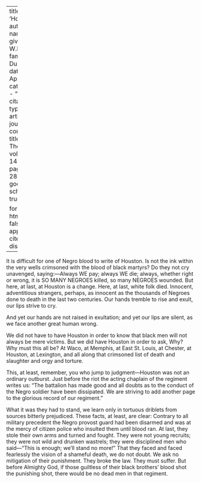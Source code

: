 
---
title: 'Houston'
author:
  - name:
      given: W.E.B.
      family: Du Bois
date: Apr. 1917
categories: 
  - ""
citation: 
  type: article-journal
  container-title: The Crisis
  volume: 14
  issue: 6
  page: 284-285
google-scholar: true

format:
  html:
    toc: false
    appendix-cite-as: display
---


It is difficult for one of Negro blood to write of Houston. Is not the ink within the very wells crimsoned with the blood of black martyrs? Do they not cry unavenged, saying:---Always WE pay; always WE die; always, whether right or wrong, it is SO MANY NEGROES killed, so many NEGROES wounded. But here, at last, at Houston is a change. Here, at last, white folk died. Innocent, adventitious strangers, perhaps, as innocent as the thousands of Negroes done to death in the last two centuries. Our hands tremble to rise and exult, our lips strive to cry.

And yet our hands are not raised in exultation; and yet our lips are silent, as we face another great human wrong.

We did not have to have Houston in order to know that black men will not always be mere victims. But we did have Houston in order to ask, Why? Why must this all be? At Waco, at Memphis, at East St. Louis, at Chester, at Houston, at Lexington, and all along that crimsoned list of death and slaughter and orgy and torture.

This, at least, remember, you who jump to judgment---Houston was not an ordinary outburst. Just before the riot the acting chaplain of the regiment writes us: "The battalion has made good and all doubts as to the conduct of the Negro soldier have been dissipated. We are striving to add another page to the glorious record of our regiment."

What it was they had to stand, we learn only in tortuous driblets from sources bitterly prejudiced. These facts, at least, are clear: Contrary to all military precedent the Negro provost guard had been disarmed and was at the mercy of citizen police who insulted them until blood ran. At last, they stole their own arms and turned and fought. They were not young recruits; they were not wild and drunken wastrels; they were disciplined men who said---"This is enough; we'll stand no more!" That they faced and faced fearlessly the vision of a shameful death, we do not doubt. We ask no mitigation of their punishment. They broke the law. They must suffer. But before Almighty God, if those guiltless of their black brothers' blood shot the punishing shot, there would be no dead men in that regiment.

